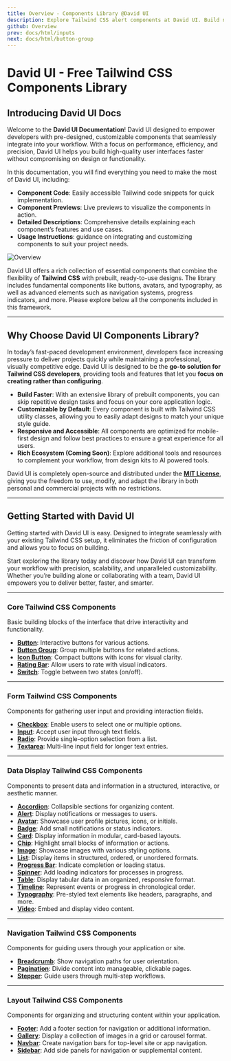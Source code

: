 ```yaml
---
title: Overview - Components Library @David UI
description: Explore Tailwind CSS alert components at David UI. Build notifications for success, error, or warnings with accessible, responsive, and stylish designs.
github: Overview
prev: docs/html/inputs
next: docs/html/button-group
---
```



# David UI - Free Tailwind CSS Components Library


## Introducing David UI Docs

Welcome to the **David UI Documentation**! David UI designed to empower developers with pre-designed, customizable components that seamlessly integrate into your workflow. With a focus on performance, efficiency, and precision, David UI helps you build high-quality user interfaces faster without compromising on design or functionality.

In this documentation, you will find everything you need to make the most of David UI, including:

* **Component Code**: Easily accessible Tailwind code snippets for quick implementation.
* **Component Previews**: Live previews to visualize the components in action.
* **Detailed Descriptions**: Comprehensive details explaining each component’s features and use cases.
* **Usage Instructions**: guidance on integrating and customizing components to suit your project needs.

<img src="https://rawcdn.githack.com/creativetimofficial/public-assets/master/ct-assets/overview.jpg" alt="Overview" className="rounded-md my-5" />

David UI offers a rich collection of essential components that combine the flexibility of **Tailwind CSS** with prebuilt, ready-to-use designs. The library includes fundamental components like buttons, avatars, and typography, as well as advanced elements such as navigation systems, progress indicators, and more. Please explore below all the components included in this framework.

---

## Why Choose David UI Components Library?

In today’s fast-paced development environment, developers face increasing pressure to deliver projects quickly while maintaining a professional, visually competitive edge. David UI is designed to be the **go-to solution for Tailwind CSS developers**, providing tools and features that let you **focus on creating rather than configuring**.

* **Build Faster**: With an extensive library of prebuilt components, you can skip repetitive design tasks and focus on your core application logic.
* **Customizable by Default**: Every component is built with Tailwind CSS utility classes, allowing you to easily adapt designs to match your unique style guide.
* **Responsive and Accessible**: All components are optimized for mobile-first design and follow best practices to ensure a great experience for all users.
* **Rich Ecosystem (Coming Soon)**: Explore additional tools and resources to complement your workflow, from design kits to AI powered tools.

David UI is completely open-source and distributed under the **[MIT License](/david-ui/docs/html/license)**, giving you the freedom to use, modify, and adapt the library in both personal and commercial projects with no restrictions.

---

## Getting Started with David UI

Getting started with David UI is easy. Designed to integrate seamlessly with your existing Tailwind CSS setup, it eliminates the friction of configuration and allows you to focus on building.

Start exploring the library today and discover how David UI can transform your workflow with precision, scalability, and unparalleled customizability. Whether you’re building alone or collaborating with a team, David UI empowers you to deliver better, faster, and smarter.

---

### Core Tailwind CSS Components

Basic building blocks of the interface that drive interactivity and functionality.

* **[Button](https://www.creative-tim.com/david-ui/docs/html/button)**: Interactive buttons for various actions.
* **[Button Group](https://www.creative-tim.com/david-ui/docs/html/button-group)**: Group multiple buttons for related actions.
* **[Icon Button](https://www.creative-tim.com/david-ui/docs/html/icon-button)**: Compact buttons with icons for visual clarity.
* **[Rating Bar](https://www.creative-tim.com/david-ui/docs/html/rating)**: Allow users to rate with visual indicators.
* **[Switch](https://www.creative-tim.com/david-ui/docs/html/switch)**: Toggle between two states (on/off).

---

### Form Tailwind CSS Components

Components for gathering user input and providing interaction fields.

* **[Checkbox](https://www.creative-tim.com/david-ui/docs/html/checkbox)**: Enable users to select one or multiple options.
* **[Input](https://www.creative-tim.com/david-ui/docs/html/input)**: Accept user input through text fields.
* **[Radio](https://www.creative-tim.com/david-ui/docs/html/radio)**: Provide single-option selection from a list.
* **[Textarea](https://www.creative-tim.com/david-ui/docs/html/textarea)**: Multi-line input field for longer text entries.


---

### Data Display Tailwind CSS Components

Components to present data and information in a structured, interactive, or aesthetic manner.

* **[Accordion](https://www.creative-tim.com/david-ui/docs/html/accordion)**: Collapsible sections for organizing content.
* **[Alert](https://www.creative-tim.com/david-ui/docs/html/alert)**: Display notifications or messages to users.
* **[Avatar](https://www.creative-tim.com/david-ui/docs/html/avatar)**: Showcase user profile pictures, icons, or initials.
* **[Badge](https://www.creative-tim.com/david-ui/docs/html/badge)**: Add small notifications or status indicators.
* **[Card](https://www.creative-tim.com/david-ui/docs/html/card)**: Display information in modular, card-based layouts.
* **[Chip](https://www.creative-tim.com/david-ui/docs/html/chip)**: Highlight small blocks of information or actions.
* **[Image](https://www.creative-tim.com/david-ui/docs/html/image)**: Showcase images with various styling options.
* **[List](https://www.creative-tim.com/david-ui/docs/html/list)**: Display items in structured, ordered, or unordered formats.
* **[Progress Bar](https://www.creative-tim.com/david-ui/docs/html/progress)**: Indicate completion or loading status.
* **[Spinner](https://www.creative-tim.com/david-ui/docs/html/spinner)**: Add loading indicators for processes in progress.
* **[Table](https://www.creative-tim.com/david-ui/docs/html/table)**: Display tabular data in an organized, responsive format.
* **[Timeline](https://www.creative-tim.com/david-ui/docs/html/timeline)**: Represent events or progress in chronological order.
* **[Typography](https://www.creative-tim.com/david-ui/docs/html/typography)**: Pre-styled text elements like headers, paragraphs, and more.
* **[Video](https://www.creative-tim.com/david-ui/docs/html/video)**: Embed and display video content.

---

### Navigation Tailwind CSS Components

Components for guiding users through your application or site.

* **[Breadcrumb](https://www.creative-tim.com/david-ui/docs/html/breadcrumb)**: Show navigation paths for user orientation.
* **[Pagination](https://www.creative-tim.com/david-ui/docs/html/pagination)**: Divide content into manageable, clickable pages.
* **[Stepper](https://www.creative-tim.com/david-ui/docs/html/stepper)**: Guide users through multi-step workflows.


---

### Layout Tailwind CSS Components

Components for organizing and structuring content within your application.

* **[Footer](https://www.creative-tim.com/david-ui/docs/html/footer)**: Add a footer section for navigation or additional information.
* **[Gallery](https://www.creative-tim.com/david-ui/docs/html/gallery)**: Display a collection of images in a grid or carousel format.
* **[Navbar](https://www.creative-tim.com/david-ui/docs/html/navbar)**: Create navigation bars for top-level site or app navigation.
* **[Sidebar](https://www.creative-tim.com/david-ui/docs/html/sidebar)**: Add side panels for navigation or supplemental content.










